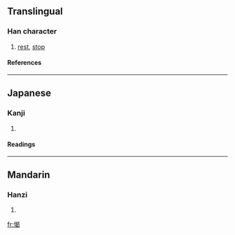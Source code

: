 ==Translingual==
===Han character===
{{Han char|rn=61|rad=心|as=09|sn=12|four=9602<sub>7</sub>|canj=心日心女 (PAPV)}}
# [[rest]], [[stop]]
====References====
{{Han ref|kx=0394.350|dkj=10933|dj=0731.120|hdz=42328.030|uh=6112|ud=24850|bh=B474|bd=46196}}
----
==Japanese==
===Kanji===
{{ja-kanji|grade=|rs=心09}}
# {{defn|Japanese}} 
====Readings====
{{ja-readings|on=[[けい]] (kei), [[けつ]] (ketsu), [[けち]] (kechi), [[かい]] (kai)|kun=[[いこう]] (ikou)}}
----
==Mandarin==
===Hanzi===
{{cmn-hanzi|pin=[[kài]] ([[kai4]])|wg=k'ai<sup>4</sup>}}
# {{defn|Mandarin}}

[[fr:愒]]